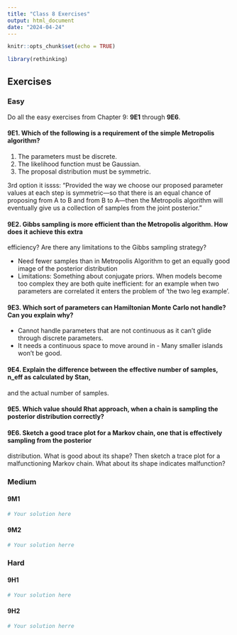 ```yaml
---
title: "Class 8 Exercises"
output: html_document
date: "2024-04-24"
---
```


```r
knitr::opts_chunk$set(echo = TRUE)
```

```r
library(rethinking)
```

## Exercises

### Easy

Do all the easy exercises from Chapter 9: **9E1** through **9E6**.

#### 9E1. Which of the following is a requirement of the simple Metropolis algorithm?
(1) The parameters must be discrete.
(2) The likelihood function must be Gaussian.
(3) The proposal distribution must be symmetric.

3rd option it issss:
"Provided the way we choose our proposed parameter values at each step is symmetric—so
that there is an equal chance of proposing from A to B and from B to A—then the Metropolis
algorithm will eventually give us a collection of samples from the joint posterior."


#### 9E2. Gibbs sampling is more efficient than the Metropolis algorithm. How does it achieve this extra
efficiency? Are there any limitations to the Gibbs sampling strategy?

- Need fewer samples than in Metropolis Algorithm to get an equally good image of the posterior distribution
- Limitations: Something about conjugate priors. When models become too complex they are both quite inefficient: for an example when two parameters are correlated it enters the problem of 'the two leg example'.


#### 9E3. Which sort of parameters can Hamiltonian Monte Carlo not handle? Can you explain why?

- Cannot handle parameters that are not continuous as it can't glide through discrete parameters. 
- It needs a continuous space to move around in - Many smaller islands won't be good. 


#### 9E4. Explain the difference between the effective number of samples, n_eff as calculated by Stan,
and the actual number of samples.

#### 9E5. Which value should Rhat approach, when a chain is sampling the posterior distribution correctly?

#### 9E6. Sketch a good trace plot for a Markov chain, one that is effectively sampling from the posterior
distribution. What is good about its shape? Then sketch a trace plot for a malfunctioning Markov
chain. What about its shape indicates malfunction?


### Medium

#### 9M1

```r

# Your solution here

```

#### 9M2

```r

# Your solution herre

```

### Hard

#### 9H1

```r

# Your solution here

```

#### 9H2

```r

# Your solution herre

```
